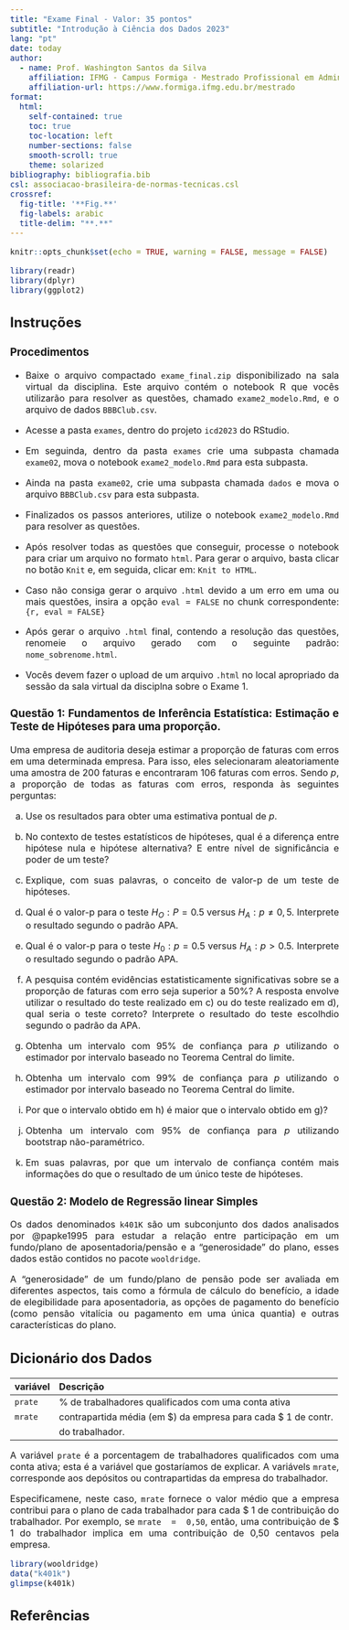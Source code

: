 ```yaml
---
title: "Exame Final - Valor: 35 pontos"
subtitle: "Introdução à Ciência dos Dados 2023"
lang: "pt"
date: today
author:
  - name: Prof. Washington Santos da Silva 
    affiliation: IFMG - Campus Formiga - Mestrado Profissional em Administração.
    affiliation-url: https://www.formiga.ifmg.edu.br/mestrado
format:
  html:
    self-contained: true
    toc: true
    toc-location: left
    number-sections: false
    smooth-scroll: true
    theme: solarized
bibliography: bibliografia.bib
csl: associacao-brasileira-de-normas-tecnicas.csl
crossref:
  fig-title: '**Fig.**'
  fig-labels: arabic
  title-delim: "**.**"
---
```


<style type="text/css">
  body{
  font-size: 12pt;
  text-align: justify
      }
</style>

```r
knitr::opts_chunk$set(echo = TRUE, warning = FALSE, message = FALSE)

library(readr)
library(dplyr)
library(ggplot2)
```



## Instruções

::: {.callout-note icon=false}
### Procedimentos

- Baixe o arquivo compactado `exame_final.zip` disponibilizado na 
sala virtual da disciplina. Este arquivo contém o notebook R que vocês 
utilizarão para resolver as questões, chamado `exame2_modelo.Rmd`, e 
o arquivo de dados `BBBClub.csv`.  

- Acesse a pasta `exames`, dentro do projeto `icd2023` do RStudio.

- Em seguinda, dentro da pasta `exames` crie uma subpasta chamada `exame02`, 
mova o notebook `exame2_modelo.Rmd` para esta subpasta.

- Ainda na pasta `exame02`, crie uma subpasta chamada `dados` e mova o arquivo `BBBClub.csv` para esta subpasta. 

- Finalizados os passos anteriores, utilize o notebook `exame2_modelo.Rmd` 
para resolver as questões.
  
- Após resolver todas as questões que conseguir, processe o notebook para criar 
um arquivo no formato `html`. Para gerar o arquivo, basta clicar no botão 
`Knit` e, em seguida, clicar em: `Knit to HTML`.

- Caso não consiga gerar o arquivo `.html` devido a um erro em uma ou mais 
questões, insira a opção `eval = FALSE` no chunk correspondente: 
`{r, eval = FALSE}`

- Após gerar o arquivo `.html` final, contendo a resolução das questões, 
renomeie o arquivo gerado com o seguinte padrão: `nome_sobrenome.html`.

- Vocês devem fazer o upload de um arquivo `.html` no local apropriado da 
sessão da sala virtual da disciplna sobre o Exame 1.
:::



### Questão 1: Fundamentos de Inferência Estatística: Estimação e Teste de Hipóteses para uma proporção.

Uma empresa de auditoria deseja estimar a proporção de faturas com erros em uma determinada empresa. Para isso, eles selecionaram aleatoriamente uma amostra de 
200 faturas e encontraram 106 faturas com erros. Sendo $p$, a proporção de 
todas as faturas com erros, responda às seguintes perguntas:

a. Use os resultados para obter uma estimativa pontual de $p$.

b. No contexto de testes estatísticos de hipóteses, qual é a diferença entre 
hipótese nula e hipótese alternativa? E entre nível de significância e 
poder de um teste?

c. Explique, com suas palavras, o conceito de valor-p de um teste de hipóteses.

d. Qual é o valor-p para o teste $H_O: P = 0.5$ versus $H_A: p \neq 0,5$. 
Interprete o resultado segundo o padrão APA.

e. Qual é o valor-p para o teste $H_0: p = 0.5$ versus $H_A: p > 0.5$. 
Interprete o resultado segundo o padrão APA.

f. A pesquisa contém evidências estatisticamente significativas sobre se a 
proporção de faturas com erro seja superior a 50%? A resposta envolve utilizar 
o resultado do teste realizado em c) ou do teste realizado em d), qual 
seria o teste correto? Interprete o resultado do teste escolhdio segundo o 
padrão da APA.

g. Obtenha um intervalo com 95% de confiança para $p$ utilizando 
o estimador por intervalo baseado no Teorema Central do limite.

h. Obtenha um intervalo com 99% de confiança para $p$ utilizando 
o estimador por intervalo baseado no Teorema Central do limite.

i. Por que o intervalo obtido em h) é maior que o intervalo obtido 
em g)?

j. Obtenha um intervalo com 95% de confiança para $p$ utilizando 
bootstrap não-paramétrico.

k. Em suas palavras, por que um intervalo de confiança contém mais informações 
do que o resultado de um único teste de hipóteses. 


### Questão 2: Modelo de Regressão linear Simples

Os dados denominados `k401K` são um subconjunto dos dados analisados por 
@papke1995 para estudar a relação entre participação em um fundo/plano de 
aposentadoria/pensão e a "generosidade" do plano, esses dados estão contidos 
no pacote `wooldridge`.

A "generosidade" de um fundo/plano de pensão pode ser avaliada em diferentes 
aspectos, tais como a fórmula de cálculo do benefício, a idade de elegibilidade 
para aposentadoria, as opções de pagamento do benefício (como pensão vitalícia 
ou pagamento em uma única quantia) e outras características do plano. 

 **Dicionário dos Dados**
-------------------------

variável        Descrição
------------    --------------------------------------------------------
`prate`         % de trabalhadores qualificados com uma conta ativa
`mrate`         contrapartida média (em \$) da empresa para cada $ 1 de contr. 
                do trabalhador.

A variável `prate` é a porcentagem de trabalhadores qualificados com uma conta 
ativa; esta é a variável que gostaríamos de explicar. A variávels `mrate`, 
corresponde aos depósitos ou contrapartidas da empresa do trabalhador.

Especificamene, neste caso, `mrate` fornece o valor médio que a empresa 
contribui para o plano de cada trabalhador para cada $ 1 de contribuição do 
trabalhador. Por exemplo, se `mrate  =  0,50`, então, uma contribuição de $ 1 do trabalhador implica em uma contribuição de 0,50 centavos pela empresa.


```r
library(wooldridge)
data("k401k")
glimpse(k401k)
```

## Referências 

::: {#refs}
:::




